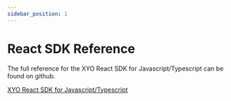 ```yaml
---
sidebar_position: 1
---
```



# React SDK Reference

The full reference for the XYO React SDK for Javascript/Typescript can be found on github.

[XYO React SDK for Javascript/Typescript](https://xyoraclenetwork.github.io/sdk-xyo-react-js/)

<Readme/>



